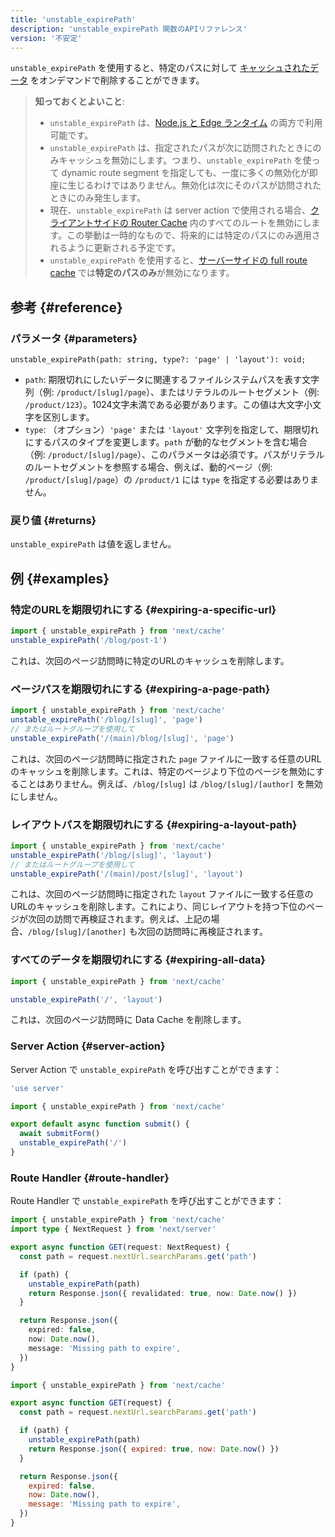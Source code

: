```yaml
---
title: 'unstable_expirePath'
description: 'unstable_expirePath 関数のAPIリファレンス'
version: '不安定'
---
```


`unstable_expirePath` を使用すると、特定のパスに対して [キャッシュされたデータ](/docs/app/building-your-application/caching) をオンデマンドで削除することができます。

> **知っておくとよいこと**:
>
> - `unstable_expirePath` は、[Node.js と Edge ランタイム](/docs/app/building-your-application/rendering/edge-and-nodejs-runtimes) の両方で利用可能です。
> - `unstable_expirePath` は、指定されたパスが次に訪問されたときにのみキャッシュを無効にします。つまり、`unstable_expirePath` を使って dynamic route segment を指定しても、一度に多くの無効化が即座に生じるわけではありません。無効化は次にそのパスが訪問されたときにのみ発生します。
> - 現在、`unstable_expirePath` は server action で使用される場合、[クライアントサイドの Router Cache](/docs/app/building-your-application/caching#client-side-router-cache) 内のすべてのルートを無効にします。この挙動は一時的なもので、将来的には特定のパスにのみ適用されるように更新される予定です。
> - `unstable_expirePath` を使用すると、[サーバーサイドの full route cache](/docs/app/building-your-application/caching#full-route-cache) では**特定のパスのみ**が無効になります。

## 参考 {#reference}

### パラメータ {#parameters}

```tsx
unstable_expirePath(path: string, type?: 'page' | 'layout'): void;
```

- `path`: 期限切れにしたいデータに関連するファイルシステムパスを表す文字列（例: `/product/[slug]/page`）、またはリテラルのルートセグメント（例: `/product/123`）。1024文字未満である必要があります。この値は大文字小文字を区別します。
- `type`: （オプション）`'page'` または `'layout'` 文字列を指定して、期限切れにするパスのタイプを変更します。`path` が動的なセグメントを含む場合（例: `/product/[slug]/page`）、このパラメータは必須です。パスがリテラルのルートセグメントを参照する場合、例えば、動的ページ（例: `/product/[slug]/page`）の `/product/1` には `type` を指定する必要はありません。

### 戻り値 {#returns}

`unstable_expirePath` は値を返しません。

## 例 {#examples}

### 特定のURLを期限切れにする {#expiring-a-specific-url}

```ts
import { unstable_expirePath } from 'next/cache'
unstable_expirePath('/blog/post-1')
```

これは、次回のページ訪問時に特定のURLのキャッシュを削除します。

### ページパスを期限切れにする {#expiring-a-page-path}

```ts
import { unstable_expirePath } from 'next/cache'
unstable_expirePath('/blog/[slug]', 'page')
// またはルートグループを使用して
unstable_expirePath('/(main)/blog/[slug]', 'page')
```

これは、次回のページ訪問時に指定された `page` ファイルに一致する任意のURLのキャッシュを削除します。これは、特定のページより下位のページを無効にすることはありません。例えば、`/blog/[slug]` は `/blog/[slug]/[author]` を無効にしません。

### レイアウトパスを期限切れにする {#expiring-a-layout-path}

```ts
import { unstable_expirePath } from 'next/cache'
unstable_expirePath('/blog/[slug]', 'layout')
// またはルートグループを使用して
unstable_expirePath('/(main)/post/[slug]', 'layout')
```

これは、次回のページ訪問時に指定された `layout` ファイルに一致する任意のURLのキャッシュを削除します。これにより、同じレイアウトを持つ下位のページが次回の訪問で再検証されます。例えば、上記の場合、`/blog/[slug]/[another]` も次回の訪問時に再検証されます。

### すべてのデータを期限切れにする {#expiring-all-data}

```ts
import { unstable_expirePath } from 'next/cache'

unstable_expirePath('/', 'layout')
```

これは、次回のページ訪問時に Data Cache を削除します。

### Server Action {#server-action}

Server Action で `unstable_expirePath` を呼び出すことができます：

<Tabs>
<TabItem value="ts" label="TypeScript">

```ts title="app/actions.ts" switcher
'use server'

import { unstable_expirePath } from 'next/cache'

export default async function submit() {
  await submitForm()
  unstable_expirePath('/')
}
```

</TabItem>
</Tabs>

### Route Handler {#route-handler}

Route Handler で `unstable_expirePath` を呼び出すことができます：

<Tabs>
<TabItem value="ts" label="TypeScript">

```ts title="app/api/expire/route.ts" switcher
import { unstable_expirePath } from 'next/cache'
import type { NextRequest } from 'next/server'

export async function GET(request: NextRequest) {
  const path = request.nextUrl.searchParams.get('path')

  if (path) {
    unstable_expirePath(path)
    return Response.json({ revalidated: true, now: Date.now() })
  }

  return Response.json({
    expired: false,
    now: Date.now(),
    message: 'Missing path to expire',
  })
}
```

</TabItem>
<TabItem value="js" label="JavaScript">

```js title="app/api/expire/route.js" switcher
import { unstable_expirePath } from 'next/cache'

export async function GET(request) {
  const path = request.nextUrl.searchParams.get('path')

  if (path) {
    unstable_expirePath(path)
    return Response.json({ expired: true, now: Date.now() })
  }

  return Response.json({
    expired: false,
    now: Date.now(),
    message: 'Missing path to expire',
  })
}
```

</TabItem>
</Tabs>

